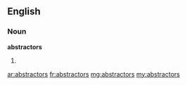 ==English==
===Noun===
'''abstractors'''
#{{plural of|[[abstractor]]}}

[[ar:abstractors]]
[[fr:abstractors]]
[[mg:abstractors]]
[[my:abstractors]]